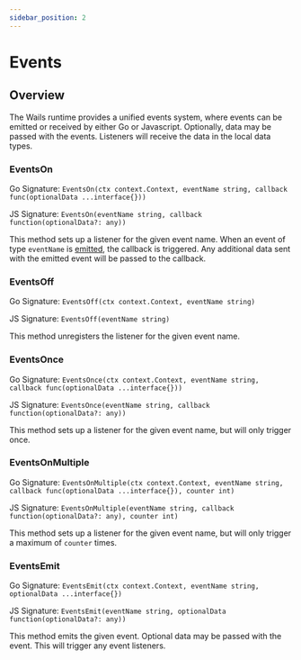 ```yaml
---
sidebar_position: 2
---
```


# Events

## Overview

The Wails runtime provides a unified events system, where events can be emitted or received by either Go or Javascript.
Optionally, data may be passed with the events. Listeners will receive the data in the local data types.

### EventsOn

Go Signature: `EventsOn(ctx context.Context, eventName string, callback func(optionalData ...interface{}))`

JS Signature: `EventsOn(eventName string, callback function(optionalData?: any))`

This method sets up a listener for the given event name. When an event of type `eventName` is [emitted](#EventsEmit),
the callback is triggered. Any additional data sent with the emitted event will be passed to the callback.

### EventsOff

Go Signature: `EventsOff(ctx context.Context, eventName string)`

JS Signature: `EventsOff(eventName string)`

This method unregisters the listener for the given event name.

### EventsOnce

Go Signature: `EventsOnce(ctx context.Context, eventName string, callback func(optionalData ...interface{}))`

JS Signature: `EventsOnce(eventName string, callback function(optionalData?: any))`

This method sets up a listener for the given event name, but will only trigger once.

### EventsOnMultiple

Go Signature: `EventsOnMultiple(ctx context.Context, eventName string, callback func(optionalData ...interface{}), counter int)`

JS Signature: `EventsOnMultiple(eventName string, callback function(optionalData?: any), counter int)`

This method sets up a listener for the given event name, but will only trigger a maximum of `counter` times.

### EventsEmit

Go Signature: `EventsEmit(ctx context.Context, eventName string, optionalData ...interface{})`

JS Signature: `EventsEmit(eventName string, optionalData function(optionalData?: any))`

This method emits the given event. Optional data may be passed with the event. This will trigger any event listeners.
